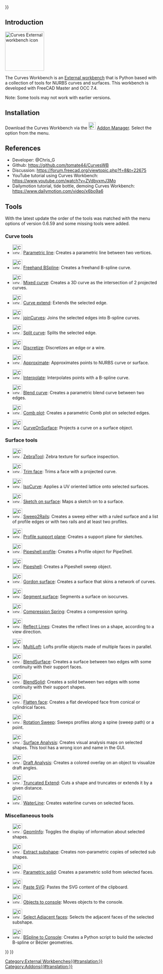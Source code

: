 <languages/>
{{UnfinishedDocu{{#translation:}}}}

<translate>

==Introduction== <!--T:2-->

</translate>
[[Image:Curves_workbench_icon.svg|thumb|128px|<translate><!--T:13--> Curves External workbench icon</translate>]]
{{TOCright}}
<translate>

<!--T:3-->
The Curves Workbench is an [[External_workbenches|External workbench]] that is Python based with a collection of tools for NURBS curves and surfaces. This workbench is developed with FreeCAD Master and OCC 7.4.

<!--T:14-->
Note: Some tools may not work with earlier versions.

==Installation== <!--T:4-->

<!--T:5-->
Download the Curves Workbench via the [[Image:Std_AddonMgr.svg|24px|link=Std_AddonMgr]] [[Std_AddonMgr|Addon Manager]]. Select the {{MenuCommand|Tools → Addon Manager}} option from the menu.

==References== <!--T:6-->

<!--T:7-->
* Developer: @Chris_G
* Github: https://github.com/tomate44/CurvesWB
* Discussion: https://forum.freecad.org/viewtopic.php?f=8&t=22675
* YouTube tutorial using Curves Workbench: https://www.youtube.com/watch?v=ZVdbvxmJ3Mo
* Dailymotion tutorial, tide bottle, demoing Curves Workbench: https://www.dailymotion.com/video/x6bo9a6

==Tools== <!--T:8-->

<!--T:15-->
With the latest update the order of the tools was matched with the menu options of version 0.6.59 and some missing tools were added.

===Curve tools=== <!--T:16-->

<!--T:17-->
* [[Image:Curves_Line.svg|32px]] [[Curves_Line|Parametric line]]: Creates a parametric line between two vertices.

<!--T:18-->
* [[Image:Curves_EditableSpline.svg|32px]] [[Curves_EditableSpline|Freehand BSpline]]: Creates a freehand B-spline curve.

<!--T:19-->
* [[Image:Curves_MixedCurve.svg|32px]] [[Curves_MixedCurve|Mixed curve]]: Creates a 3D curve as the intersection of 2 projected curves.

<!--T:20-->
* [[Image:Curves_ExtendCurve.svg|32px]] [[Curves_ExtendCurve|Curve extend]]: Extends the selected edge.

<!--T:21-->
* [[Image:Curves_JoinCurve.svg|32px]] [[Curves_JoinCurve|joinCurves]]: Joins the selected edges into B-spline curves.

<!--T:22-->
* [[Image:Curves_SplitCurve.svg|32px]] [[Curves_SplitCurve|Split curve]]: Splits the selected edge.

<!--T:23-->
* [[Image:Curves_Discretize.svg|32px]] [[Curves_Discretize|Discretize]]: Discretizes an edge or a wire.

<!--T:24-->
* [[Image:Curves_Approximate.svg|32px]] [[Curves_Approximate|Approximate]]: Approximates points to NURBS curve or surface.

<!--T:25-->
* [[Image:Curves_Interpolate.svg|32px]] [[Curves_Interpolate|Interpolate]]: Interpolates points with a B-spline curve.

<!--T:26-->
* [[Image:Curves_ParametricBlendCurve.svg|32px]] [[Curves_ParametricBlendCurve|Blend curve]]: Creates a parametric blend curve between two edges.

<!--T:27-->
* [[Image:Curves_ParametricComb.svg|32px]] [[Curves_ParametricComb|Comb plot]]: Creates a parametric Comb plot on selected edges.

<!--T:28-->
* [[Image:Curves_CurveOnSurface.svg|32px]] [[Curves_CurveOnSurface|CurveOnSurface]]: Projects a curve on a surface object.

===Surface tools=== <!--T:29-->

<!--T:30-->
* [[Image:Curves_ZebraTool.svg|32px]] [[Curves_ZebraTool|ZebraTool]]: Zebra texture for surface inspection.

<!--T:31-->
* [[Image:Curves_TrimFace.svg|32px]] [[Curves_TrimFace|Trim face]]: Trims a face with a projected curve.

<!--T:32-->
* [[Image:Curves_IsoCurve.svg|32px]] [[Curves_IsoCurve|IsoCurve]]: Applies a UV oriented lattice onto selected surfaces.

<!--T:33-->
* [[Image:Curves_SketchOnSurface.svg|32px]] [[Curves_SketchOnSurface|Sketch on surface]]: Maps a sketch on to a surface.

<!--T:34-->
* [[Image:Curves_Sweep2Rails.svg|32px]] [[Curves_Sweep2Rails|Sweep2Rails]]: Creates a sweep either with a ruled surface and a list of profile edges or with two rails and at least two profiles. 

<!--T:35-->
* [[Image:Curves_ProfileSupport.svg|32px]] [[Curves_ProfileSupport|Profile support plane]]: Creates a support plane for sketches.

<!--T:36-->
* [[Image:Curves_PipeshellProfile.svg|32px]] [[Curves_PipeshellProfile|Pipeshell profile]]: Creates a Profile object for PipeShell.

<!--T:37-->
* [[Image:Curves_Pipeshell.svg|32px]] [[Curves_Pipeshell|Pipeshell]]: Creates a Pipeshell sweep object.

<!--T:38-->
* [[Image:Curves_GordonSurface.svg|32px]] [[Curves_GordonSurface|Gordon surface]]: Creates a surface that skins a network of curves.

<!--T:39-->
* [[Image:Curves_SegmentSurface.svg|32px]] [[Curves_SegmentSurface|Segment surface]]: Segments a surface on isocurves.

<!--T:40-->
* [[Image:Curves_CompressionSpring.svg|32px]] [[Curves_CompressionSpring|Compression Spring]]: Creates a compression spring.

<!--T:41-->
* [[Image:Curves_ReflectLines.svg|32px]] [[Curves_ReflectLines|Reflect Lines]]: Creates the reflect lines on a shape, according to a view direction.

<!--T:42-->
* [[Image:Curves_MultiLoft.svg|32px]] [[Curves_MultiLoft|MultiLoft]]: Lofts profile objects made of multiple faces in parallel.

<!--T:43-->
* [[Image:Curves_BlendSurf2.svg|32px]] [[Curves_BlendSurf2|BlendSurface]]: Creates a surface between two edges with some continuity with their support faces.

<!--T:58-->
* [[Image:Curves_BlendSolid.svg|32px]] [[Curves_BlendSolid|BlendSolid]]: Creates a solid between two edges with some continuity with their support shapes.

<!--T:44-->
* [[Image:Curves_FlattenFace.svg|32px]] [[Curves_FlattenFace|Flatten face]]: Creates a flat developed face from conical or cylindrical faces.

<!--T:45-->
* [[Image:Curves_RotationSweep.svg|32px]] [[Curves_RotationSweep|Rotation Sweep]]: Sweeps profiles along a spine (sweep path) or a point.

<!--T:46-->
* [[Image:Curves_SurfaceAnalysis.svg|32px]] [[Curves_SurfaceAnalysis|Surface Analysis]]: Creates visual analysis maps on selected shapes. This tool has a wrong icon and name in the GUI.

<!--T:47-->
* [[Image:Curves_DraftAnalysis.svg|32px]] [[Curves_DraftAnalysis|Draft Analysis]]: Creates a colored overlay on an object to visualize draft angles.

<!--T:48-->
* [[Image:Curves_TruncateExtend.svg|32px]] [[Curves_TruncateExtend|Truncated Extend]]: Cuts a shape and truncates or extends it by a given distance.

<!--T:49-->
* [[Image:Curves_WaterlineCurves.svg|32px]] [[Curves_WaterlineCurves|WaterLine]]: Creates waterline curves on selected faces.

===Miscellaneous tools=== <!--T:50-->

<!--T:51-->
* [[Image:Curves_GeomInfo.svg|32px]] [[Curves_GeomInfo|GeomInfo]]: Toggles the display of information about selected shapes.

<!--T:52-->
* [[Image:Curves_ExtractSubshape.svg|32px]] [[Curves_ExtractSubshape|Extract subshape]]: Creates non-parametric copies of selected sub shapes.

<!--T:53-->
* [[Image:Curves_ParametricSolid.svg|32px]] [[Curves_ParametricSolid|Parametric solid]]: Creates a parametric solid from selected faces.

<!--T:54-->
* [[Image:Curves_PasteSVG.svg|32px]] [[Curves_PasteSVG|Paste SVG]]: Pastes the SVG content of the clipboard.

<!--T:55-->
* [[Image:Curves_ToConsole.svg|32px]] [[Curves_ToConsole|Objects to console]]: Moves objects to the console.

<!--T:56-->
* [[Image:Curves_AdjacentFaces.svg|32px]] [[Curves_AdjacentFaces|Select Adjacent faces]]: Selects the adjacent faces of the selected subshape.

<!--T:57-->
* [[Image:Curves_BSplineToConsole.svg|32px]] [[Curves_BSplineToConsole|BSpline to Console]]: Creates a Python script to build the selected B-spline or Bézier geometries.


</translate>
{{Curves Tools navi{{#translation:}}}}
{{Userdocnavi{{#translation:}}}}
[[Category:External Workbenches{{#translation:}}]]
[[Category:Addons{{#translation:}}]]